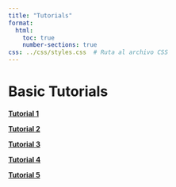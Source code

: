 ```yaml
---
title: "Tutorials"
format: 
  html: 
    toc: true
    number-sections: true
css: ../css/styles.css  # Ruta al archivo CSS
---
```


# Basic Tutorials

**[Tutorial 1](tutorial1.qmd)**

**[Tutorial 2](tutorial2.qmd)**

**[Tutorial 3](tutorial3.qmd)**

**[Tutorial 4](tutorial4.qmd)**

**[Tutorial 5](tutorial.html)**